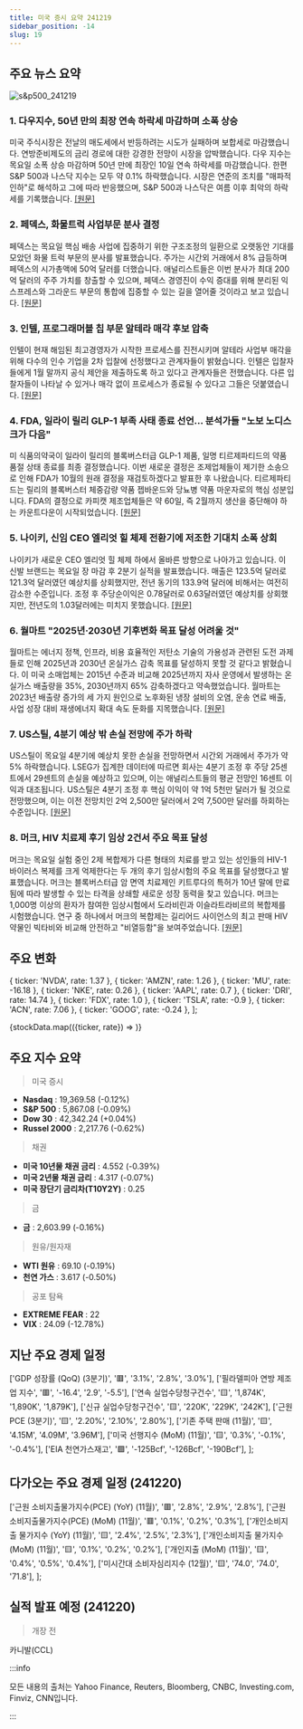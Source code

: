 ```yaml
---
title: 미국 증시 요약 241219
sidebar_position: -14
slug: 19
---
```


## 주요 뉴스 요약

![s&p500_241219](/map/241219.png)

### 1. **다우지수, 50년 만의 최장 연속 하락세 마감하며 소폭 상승**

미국 주식시장은 전날의 매도세에서 반등하려는 시도가 실패하며 보합세로 마감했습니다. 연방준비제도의 금리 경로에 대한 강경한 전망이 시장을 압박했습니다.
다우 지수는 목요일 소폭 상승 마감하며 50년 만에 최장인 10일 연속 하락세를 마감했습니다. 한편 S&P 500과 나스닥 지수는 모두 약 0.1% 하락했습니다. 시장은 연준의 조치를 "매파적 인하"로 해석하고 그에 따라 반응했으며, S&P 500과 나스닥은 여름 이후 최악의 하락세를 기록했습니다. [[원문]](https://finance.yahoo.com/news/live/stock-market-today-dow-ekes-out-gain-snapping-longest-losing-streak-in-50-years-124246163.html)

### 2. **페덱스, 화물트럭 사업부문 분사 결정**

페덱스는 목요일 핵심 배송 사업에 집중하기 위한 구조조정의 일환으로 오랫동안 기대를 모았던 화물 트럭 부문의 분사를 발표했습니다. 주가는 시간외 거래에서 8% 급등하며 페덱스의 시가총액에 50억 달러를 더했습니다. 애널리스트들은 이번 분사가 최대 200억 달러의 주주 가치를 창출할 수 있으며, 페덱스 경영진이 수익 증대를 위해 분리된 익스프레스와 그라운드 부문의 통합에 집중할 수 있는 길을 열어줄 것이라고 보고 있습니다. [[원문]](https://www.reuters.com/business/fedex-spin-off-its-less-than-truckload-freight-business-2024-12-19/)

### 3. **인텔, 프로그래머블 칩 부문 알테라 매각 후보 압축**

인텔이 현재 해임된 최고경영자가 시작한 프로세스를 진전시키며 알테라 사업부 매각을 위해 다수의 인수 기업을 2차 입찰에 선정했다고 관계자들이 밝혔습니다. 인텔은 입찰자들에게 1월 말까지 공식 제안을 제출하도록 하고 있다고 관계자들은 전했습니다. 다른 입찰자들이 나타날 수 있거나 매각 없이 프로세스가 종료될 수 있다고 그들은 덧붙였습니다. [[원문]](https://www.bloomberg.com/news/articles/2024-12-19/intel-shortlists-suitors-for-programmable-chip-arm-altera?srnd=homepage-asia)

### 4. **FDA, 일라이 릴리 GLP-1 부족 사태 종료 선언... 분석가들 "노보 노디스크가 다음"**

미 식품의약국이 일라이 릴리의 블록버스터급 GLP-1 제품, 일명 티르제파티드의 약품 품절 상태 종료를 최종 결정했습니다. 이번 새로운 결정은 조제업체들이 제기한 소송으로 인해 FDA가 10월의 원래 결정을 재검토하겠다고 발표한 후 나왔습니다. 티르제파티드는 릴리의 블록버스터 체중감량 약품 젭바운드와 당뇨병 약품 마운자로의 핵심 성분입니다. FDA의 결정으로 카피캣 제조업체들은 약 60일, 즉 2월까지 생산을 중단해야 하는 카운트다운이 시작되었습니다. [[원문]](https://finance.yahoo.com/news/fda-finalizes-decision-to-end-lillys-glp-1-shortage-analysts-predict-novo-will-be-next-205707919.html)

### 5. **나이키, 신임 CEO 엘리엇 힐 체제 전환기에 저조한 기대치 소폭 상회**

나이키가 새로운 CEO 엘리엇 힐 체제 하에서 올바른 방향으로 나아가고 있습니다. 이 신발 브랜드는 목요일 장 마감 후 2분기 실적을 발표했습니다. 매출은 123.5억 달러로 121.3억 달러였던 예상치를 상회했지만, 전년 동기의 133.9억 달러에 비해서는 여전히 감소한 수준입니다. 조정 후 주당순이익은 0.78달러로 0.63달러였던 예상치를 상회했지만, 전년도의 1.03달러에는 미치지 못했습니다. [[원문]](https://finance.yahoo.com/news/nike-beats-low-expectations-as-investors-look-for-turnaround-under-new-ceo-elliott-hill-215947194.html)

### 6. **월마트 "2025년·2030년 기후변화 목표 달성 어려울 것"**

월마트는 에너지 정책, 인프라, 비용 효율적인 저탄소 기술의 가용성과 관련된 도전 과제들로 인해 2025년과 2030년 온실가스 감축 목표를 달성하지 못할 것 같다고 밝혔습니다. 이 미국 소매업체는 2015년 수준과 비교해 2025년까지 자사 운영에서 발생하는 온실가스 배출량을 35%, 2030년까지 65% 감축하겠다고 약속했었습니다. 월마트는 2023년 배출량 증가의 세 가지 원인으로 노후화된 냉장 설비의 오염, 운송 연료 배출, 사업 성장 대비 재생에너지 확대 속도 둔화를 지목했습니다. [[원문]](https://www.reuters.com/sustainability/climate-energy/walmart-says-it-is-likely-miss-2025-2030-climate-change-targets-2024-12-19/)

### 7. **US스틸, 4분기 예상 밖 손실 전망에 주가 하락**

US스틸이 목요일 4분기에 예상치 못한 손실을 전망하면서 시간외 거래에서 주가가 약 5% 하락했습니다. LSEG가 집계한 데이터에 따르면 회사는 4분기 조정 후 주당 25센트에서 29센트의 손실을 예상하고 있으며, 이는 애널리스트들의 평균 전망인 16센트 이익과 대조됩니다. US스틸은 4분기 조정 후 핵심 이익이 약 1억 5천만 달러가 될 것으로 전망했으며, 이는 이전 전망치인 2억 2,500만 달러에서 2억 7,500만 달러를 하회하는 수준입니다. [[원문]](https://www.reuters.com/markets/commodities/us-steel-forecasts-fourth-quarter-surprise-loss-2024-12-19/)

### 8. **머크, HIV 치료제 후기 임상 2건서 주요 목표 달성**

머크는 목요일 실험 중인 2제 복합제가 다른 형태의 치료를 받고 있는 성인들의 HIV-1 바이러스 복제를 크게 억제한다는 두 개의 후기 임상시험의 주요 목표를 달성했다고 발표했습니다. 머크는 블록버스터급 암 면역 치료제인 키트루다의 특허가 10년 말에 만료됨에 따라 발생할 수 있는 타격을 상쇄할 새로운 성장 동력을 찾고 있습니다. 머크는 1,000명 이상의 환자가 참여한 임상시험에서 도라비린과 이슬라트라비르의 복합제를 시험했습니다. 연구 중 하나에서 머크의 복합제는 길리어드 사이언스의 최고 판매 HIV 약물인 빅타비와 비교해 안전하고 "비열등함"을 보여주었습니다. [[원문]](https://www.reuters.com/business/healthcare-pharmaceuticals/mercks-hiv-treatment-meets-main-goal-two-late-stage-studies-2024-12-19/)

## 주요 변화

  { ticker: 'NVDA', rate: 1.37 },
  { ticker: 'AMZN', rate: 1.26 },
  { ticker: 'MU', rate: -16.18 },
  { ticker: 'NKE', rate: 0.26 },
  { ticker: 'AAPL', rate: 0.7 },
  { ticker: 'DRI', rate: 14.74 },
  { ticker: 'FDX', rate: 1.0 },
  { ticker: 'TSLA', rate: -0.9 },
  { ticker: 'ACN', rate: 7.06 },
  { ticker: 'GOOG', rate: -0.24 },
];

{stockData.map(({ticker, rate}) => <StockCardMini key={ticker} ticker={ticker} rate={rate}></StockCardMini>)}

## 주요 지수 요약

> 미국 증시

- **Nasdaq** : 19,369.58 (-0.12%)
- **S&P 500** : 5,867.08 (-0.09%)
- **Dow 30** : 42,342.24 (+0.04%)
- **Russel 2000** : 2,217.76 (-0.62%)

> 채권

- **미국 10년물 채권 금리** : 4.552 (-0.39%)
- **미국 2년물 채권 금리** : 4.317 (-0.07%)
- **미국 장단기 금리차(T10Y2Y)** : 0.25

> 금

- **금** : 2,603.99 (-0.16%)

> 원유/원자재

- **WTI 원유** : 69.10 (-0.19%)
- **천연 가스** : 3.617 (-0.50%)

> 공포 탐욕

- **EXTREME FEAR** : 22
- **VIX** : 24.09 (-12.78%)

## 지난 주요 경제 일정

  ['GDP 성장률 (QoQ) (3분기)', '🟥', '3.1%', '2.8%', '3.0%'],
  ['필라델피아 연방 제조업 지수', '🟥', '-16.4', '2.9', '-5.5'],
  ['연속 실업수당청구건수', '🟨', '1,874K', '1,890K', '1,879K'],
  ['신규 실업수당청구건수', '🟨', '220K', '229K', '242K'],
  ['근원 PCE (3분기)', '🟨', '2.20%', '2.10%', '2.80%'],
  ['기존 주택 판매 (11월)', '🟨', '4.15M', '4.09M', '3.96M'],
  ['미국 선행지수 (MoM) (11월)', '🟨', '0.3%', '-0.1%', '-0.4%'],
  ['EIA 천연가스재고', '🟩', '-125Bcf', '-126Bcf', '-190Bcf'],
];

<EconomicCalendar data={eventsData} />

## 다가오는 주요 경제 일정 (241220)

  ['근원 소비지출물가지수(PCE) (YoY) (11월)', '🟥', '2.8%', '2.9%', '2.8%'],
  ['근원 소비지출물가지수(PCE) (MoM) (11월)', '🟥', '0.1%', '0.2%', '0.3%'],
  ['개인소비지출 물가지수 (YoY) (11월)', '🟨', '2.4%', '2.5%', '2.3%'],
  ['개인소비지출 물가지수 (MoM) (11월)', '🟨', '0.1%', '0.2%', '0.2%'],
  ['개인지출 (MoM) (11월)', '🟨', '0.4%', '0.5%', '0.4%'],
  ['미시간대 소비자심리지수 (12월)', '🟨', '74.0', '74.0', '71.8'],
];

<EconomicCalendar data={nextEventsData} />

## 실적 발표 예정 (241220)

> 개장 전

카니발(CCL)

:::info

모든 내용의 출처는 Yahoo Finance, Reuters, Bloomberg, CNBC, Investing.com, Finviz, CNN입니다.

:::
